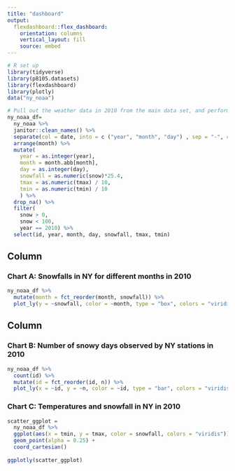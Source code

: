 ```yaml
---
title: "dashboard"
output: 
  flexdashboard::flex_dashboard:
    orientation: columns
    vertical_layout: fill
    source: embed
---
```


```r
# R set up
library(tidyverse)
library(p8105.datasets)
library(flexdashboard)
library(plotly)
data("ny_noaa")
```

```r
# Pull out the weather data in 2010 from the main data set, and perform some data cleaning for this data set; Select the days with non-zero snowfalls
ny_noaa_df= 
  ny_noaa %>%
  janitor::clean_names() %>%
  separate(col = date, into = c ("year", "month", "day") , sep = "-", convert = TRUE) %>%
  arrange(month) %>%
  mutate(
    year = as.integer(year),
    month = month.abb[month],
    day = as.integer(day),
    snowfall = as.numeric(snow)*25.4,
    tmax = as.numeric(tmax) / 10,
    tmin = as.numeric(tmin) / 10
    ) %>%
  drop_na() %>%
  filter(
    snow > 0, 
    snow < 100,
    year == 2010) %>%
  select(id, year, month, day, snowfall, tmax, tmin)
```


Column {data-width=650}
-----------------------------------------------------------------------

### Chart A: Snowfalls in NY for different months in 2010

```r
ny_noaa_df %>% 
  mutate(month = fct_reorder(month, snowfall)) %>% 
  plot_ly(y = ~snowfall, color = ~month, type = "box", colors = "viridis")
```

Column {data-width=350}
-----------------------------------------------------------------------

### Chart B: Number of snowy days observed by NY stations in 2010

```r
ny_noaa_df %>% 
  count(id) %>% 
  mutate(id = fct_reorder(id, n)) %>% 
  plot_ly(x = ~id, y = ~n, color = ~id, type = "bar", colors = "viridis")
```

### Chart C: Temperatures and snowfall in NY in 2010

```r
scatter_ggplot = 
  ny_noaa_df %>%
  ggplot(aes(x = tmin, y = tmax, color = snowfall, colors = "viridis")) +
  geom_point(alpha = 0.25) +
  coord_cartesian()
  
ggplotly(scatter_ggplot)
```